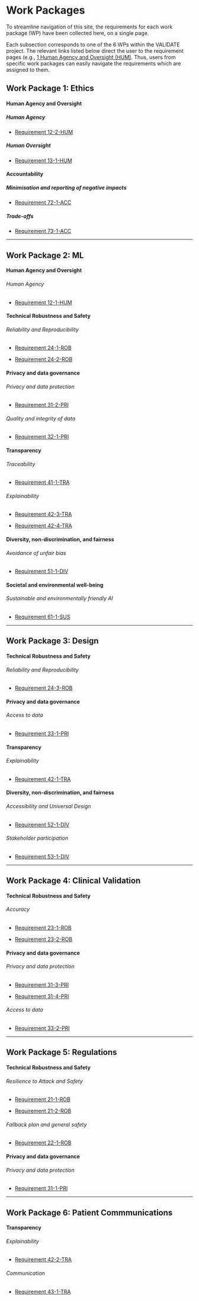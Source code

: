 # Work Packages {.unnumbered}

To streamline navigation of this site, the requirements for each work package (WP) have been collected here, on a single page.

::: callout-tip
Each subsection corresponds to one of the 6 WPs within the VALIDATE project. The relevant links listed below direct the user to the requirement pages (e.g., [1 Human Agency and Oversight (HUM)](1_hum.qmd). Thus, users from specific work packages can easily navigate the requirements which are assigned to them.
:::

## Work Package 1: Ethics {.unnumbered}

#### Human Agency and Oversight

##### Human Agency

-   [Requirement 12-2-HUM](1_hum.qmd#12-2-hum)

##### Human Oversight

-   [Requirement 13-1-HUM](1_hum.qmd#13-1-hum)

#### Accountability

##### Minimisation and reporting of negative impacts

-   [Requirement 72-1-ACC](7_acc.qmd#72-1-acc)

##### Trade-offs

-   [Requirement 73-1-ACC](7_acc.qmd#73-1-acc)

------------------------------------------------------------------------

## Work Package 2: ML {.unnumbered}

#### Human Agency and Oversight

###### Human Agency

-   [Requirement 12-1-HUM](1_hum.qmd#12-1-hum)

#### Technical Robustness and Safety

###### Reliability and Reproducibility

-   [Requirement 24-1-ROB](2_rob.qmd#24-1-rob)

-   [Requirement 24-2-ROB](2_rob.qmd#24-2-rob)

#### Privacy and data governance

###### Privacy and data protection

-   [Requirement 31-2-PRI](3_pri.qmd#31-2-pri)

###### Quality and integrity of data

-   [Requirement 32-1-PRI](3_pri.qmd#32-1-pri)

#### Transparency

###### Traceability

-   [Requirement 41-1-TRA](4_tra.qmd#41-1-tra)

###### Explainability

-   [Requirement 42-3-TRA](4_tra.qmd#42-3-tra)

-   [Requirement 42-4-TRA](4_tra.qmd#42-4-tra)

#### Diversity, non-discrimination, and fairness

###### Avoidance of unfair bias

-   [Requirement 51-1-DIV](5_div.qmd#51-1-div)

#### Societal and environmental well-being

###### Sustainable and environmentally friendly AI

-   [Requirement 61-1-SUS](6_sus.qmd#61-1-sus)

------------------------------------------------------------------------

## Work Package 3: Design {.unnumbered}

#### Technical Robustness and Safety

###### Reliability and Reproducibility

-   [Requirement 24-3-ROB](2_rob.qmd#24-3-rob)

#### Privacy and data governance

###### Access to data

-   [Requirement 33-1-PRI](3_pri.qmd#33-1-pri)

#### Transparency

###### Explainability

-   [Requirement 42-1-TRA](4_tra.qmd#42-1-tra)

#### Diversity, non-discrimination, and fairness

###### Accessibility and Universal Design

-   [Requirement 52-1-DIV](5_div.qmd#52-1-div)

###### Stakeholder participation

-   [Requirement 53-1-DIV](5_div.qmd#53-1-div)

------------------------------------------------------------------------

## Work Package 4: Clinical Validation {.unnumbered}

#### Technical Robustness and Safety

###### Accuracy

-   [Requirement 23-1-ROB](2_rob.qmd#23-1-rob)

-   [Requirement 23-2-ROB](2_rob.qmd#23-2-rob)

#### Privacy and data governance

###### Privacy and data protection

-   [Requirement 31-3-PRI](3_pri.qmd#31-3-pri)

-   [Requirement 31-4-PRI](3_pri.qmd#31-4-pri)

###### Access to data

-   [Requirement 33-2-PRI](3_pri.qmd#33-2-pri)

------------------------------------------------------------------------

## Work Package 5: Regulations {.unnumbered}

#### Technical Robustness and Safety

###### Resilience to Attack and Safety

-   [Requirement 21-1-ROB](2_rob.qmd#21-1-rob)

-   [Requirement 21-2-ROB](2_rob.qmd#21-2-rob)

###### Fallback plan and general safety

-   [Requirement 22-1-ROB](2_rob.qmd#22-1-rob)

#### Privacy and data governance

###### Privacy and data protection

-   [Requirement 31-1-PRI](3_pri.qmd#31-1-pri)

------------------------------------------------------------------------

## Work Package 6: Patient Commmunications {.unnumbered}

#### Transparency

###### Explainability

-   [Requirement 42-2-TRA](4_tra.qmd#42-2-tra)

###### Communication

-   [Requirement 43-1-TRA](4_tra.qmd#43-1-tra)
